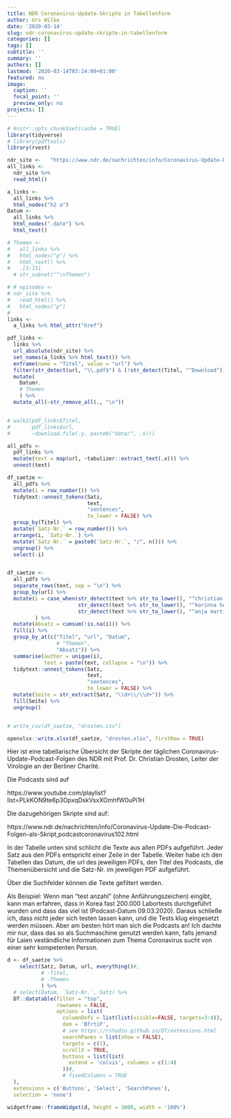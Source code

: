 ```yaml
---
title: NDR Coronavirus-Update-Skripte in Tabellenform
author: Urs Wilke
date: '2020-03-14'
slug: ndr-coronavirus-update-skripte-in-tabellenform
categories: []
tags: []
subtitle: ''
summary: ''
authors: []
lastmod: '2020-03-14T03:14:00+01:00'
featured: no
image:
  caption: ''
  focal_point: ''
  preview_only: no
projects: []
---
```



```r
# knitr::opts_chunk$set(cache = TRUE)
library(tidyverse)
# library(pdftools)
library(rvest)

```


```r
ndr_site <-   "https://www.ndr.de/nachrichten/info/Coronavirus-Update-Die-Podcast-Folgen-als-Skript,podcastcoronavirus102.html"
all_links <-
  ndr_site %>%
  read_html()

```


```r
a_links <- 
  all_links %>%
  html_nodes("h2 a")
Datum <- 
  all_links %>%
  html_nodes(".date") %>% 
  html_text()

# Themen <- 
#   all_links %>%
#   html_nodes("p") %>%
#   html_text() %>% 
#   .[3:15]
  # str_subset("^\nThemen")

# # episodes <-
# ndr_site %>%
#   read_html() %>%
#   html_nodes("p")
# 
links <-
  a_links %>% html_attr("href")

```


```r
pdf_links <-
  links %>%
  url_absolute(ndr_site) %>%
  set_names(a_links %>% html_text()) %>%
  enframe(name = "Titel", value = "url") %>%
  filter(str_detect(url, "\\.pdf$") & (!str_detect(Titel, "^Download"))) %>% 
  mutate(
    Datum#, 
    # Themen
    ) %>% 
  mutate_all(~str_remove_all(., "\n"))


# walk2(pdf_links$Titel, 
#       pdf_links$url,
#       ~download.file(.y, paste0("data/", .x)))

```


```r
all_pdfs <- 
  pdf_links %>% 
  mutate(text = map(url, ~tabulizer::extract_text(.x))) %>% 
  unnest(text)

```


```r
df_saetze <- 
  all_pdfs %>% 
  mutate(i = row_number()) %>% 
  tidytext::unnest_tokens(Satz, 
                          text,
                          "sentences",
                          to_lower = FALSE) %>%  
  group_by(Titel) %>% 
  mutate(`Satz-Nr.` = row_number()) %>% 
  arrange(i, `Satz-Nr.`) %>% 
  mutate(`Satz-Nr.` = paste0(`Satz-Nr.`, "/", n())) %>% 
  ungroup() %>% 
  select(-i)


df_saetze <- 
  all_pdfs %>% 
  separate_rows(text, sep = "\n") %>% 
  group_by(url) %>%  
  mutate(i = case_when(str_detect(text %>% str_to_lower(), "^christian drosten$") ~ "cd",
                       str_detect(text %>% str_to_lower(), "^korinna hennig$")    ~ "kh",
                       str_detect(text %>% str_to_lower(), "^anja martini$")      ~ "am")
         ) %>%
  mutate(Absatz = cumsum(!is.na(i))) %>%  
  fill(i) %>% 
  group_by_at(c("Titel", "url", "Datum", 
                # "Themen", 
                "Absatz")) %>% 
  summarise(author = unique(i),
            text = paste(text, collapse = "\n")) %>%
  tidytext::unnest_tokens(Satz, 
                          text,
                          "sentences",
                          to_lower = FALSE) %>% 
  mutate(Seite = str_extract(Satz, "\\d+\\/\\d+")) %>% 
  fill(Seite) %>% 
  ungroup()


# write_csv(df_saetze, "drosten.csv")

```


```r
openxlsx::write.xlsx(df_saetze, "drosten.xlsx", firstRow = TRUE)

```

Hier ist eine tabellarische Übersicht der Skripte der täglichen Coronavirus-Update-Podcast-Folgen des NDR mit Prof. Dr. Christian Drosten, Leiter der Virologie an der Berliner Charité. 

Die Podcasts sind auf 

https://www.youtube.com/playlist?list=PLkKON9te6p3OpxqDskVsxXOmhfW0uPi1H

Die dazugehörigen Skripte sind auf:

https://www.ndr.de/nachrichten/info/Coronavirus-Update-Die-Podcast-Folgen-als-Skript,podcastcoronavirus102.html

In der Tabelle unten sind schlicht die Texte aus allen PDFs aufgeführt. Jeder Satz aus den PDFs entspricht einer Zeile in der Tabelle. Weiter habe ich den Tabellen das Datum, die url des jeweiligen PDFs, den Titel des Podcasts, die Themenübersicht und die Satz-Nr. im jeweiligen PDF aufgeführt.

Über die Suchfelder können die Texte gefiltert werden. 

Als Beispiel: Wenn man "test anzahl" (ohne Anführungszeichen) eingibt, kann man erfahren, dass in Korea fast 200.000 Labortests durchgeführt wurden und dass das viel ist (Podcast-Datum 09.03.2020). Daraus schließe ich, dass nicht jeder sich testen lassen kann, und die Tests klug eingesetzt werden müssen. Aber am besten hört man sich die Podcasts an! Ich dachte mir nur, dass das so als Suchmaschine genutzt werden kann, falls jemand für Laien veständliche Informationen zum Thema Coronavirus sucht von einer sehr kompetenten Person. 



```r

d <- df_saetze %>% 
    select(Satz, Datum, url, everything()#, 
           # -Titel,
           # -Themen
           ) %>%
  # select(Datum, `Satz-Nr.`, Satz) %>% 
  DT::datatable(filter = "top", 
                rownames = FALSE,
                options = list(
                  columnDefs = list(list(visible=FALSE, targets=3:4)),
                  dom = 'BfrtiP',
                  # see https://rstudio.github.io/DT/extensions.html
                  searchPanes = list(show = FALSE),
                  targets = c(1),
                  scrollX = TRUE,
                  buttons = list(list(
                    extend = 'colvis', columns = c(1:4)
                  ))#,
                  # fixedColumns = TRUE
  ),
  extensions = c('Buttons', 'Select', 'SearchPanes'),
  selection = 'none')
```


```r
widgetframe::frameWidget(d, height = 3000, width = '100%')
```

